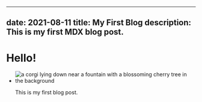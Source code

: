 ---
  date: 2021-08-11
  title: My First Blog
  description: This is my first MDX blog post.
  ---

  # Hello!

+ ![a corgi lying down near a fountain with a blossoming cherry tree in the background](../images/shiangling-RQbwjCKWxQw-unsplash.jpg)

  This is my first blog post.